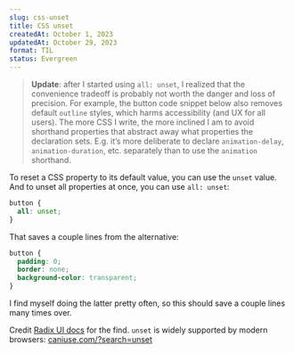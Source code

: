 ```yaml
---
slug: css-unset
title: CSS unset
createdAt: October 1, 2023
updatedAt: October 29, 2023
format: TIL
status: Evergreen
---
```


> **Update**: after I started using `all: unset`, I realized that the convenience tradeoff is probably not worth the danger and loss of precision. For example, the button code snippet below also removes default `outline` styles, which harms accessibility (and UX for all users). The more CSS I write, the more inclined I am to avoid shorthand properties that abstract away what properties the declaration sets. E.g. it’s more deliberate to declare `animation-delay`, `animation-duration`, etc. separately than to use the `animation` shorthand.

To reset a CSS property to its default value, you can use the `unset` value. And to unset all properties at once, you can use `all: unset`:

```css styles.css
button {
  all: unset;
}
```

That saves a couple lines from the alternative:

```css styles.css
button {
  padding: 0;
  border: none;
  background-color: transparent;
}
```

I find myself doing the latter pretty often, so this should save a couple lines many times over.

Credit [Radix UI docs](https://www.radix-ui.com/primitives/docs/components/select) for the find. `unset` is widely supported by modern browsers: [caniuse.com/?search=unset](https://caniuse.com/?search=unset)
